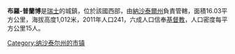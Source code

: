 '''布羅-普蘭博'''是[[瑞士|瑞士]]的城鎮，位於該國西部，由[[納沙泰爾州|納沙泰爾州]]負責管轄，面積16.03平方公里，海拔高度1,012米，2011年人口241，六成人口信奉[[基督教|基督教]]，人口密度每平方公里15人。

{{Switzerland-geo-stub}}
[[Category:纳沙泰尔州的市镇|Category:纳沙泰尔州的市镇]]